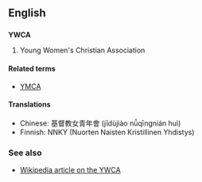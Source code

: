==English==
==={{initialism}}===
'''YWCA'''

#Young Women's Christian Association

====Related terms====
*[[YMCA]]

====Translations====
{{trans-top|YWCA}}
*Chinese: 基督教女青年會 (jīdùjiào nǚqīngnián huì)
*Finnish: NNKY (Nuorten Naisten Kristillinen Yhdistys)
{{trans-mid}}
{{trans-bottom}}
	
===See also===
*[[w:YWCA|Wikipedia article on the YWCA]]